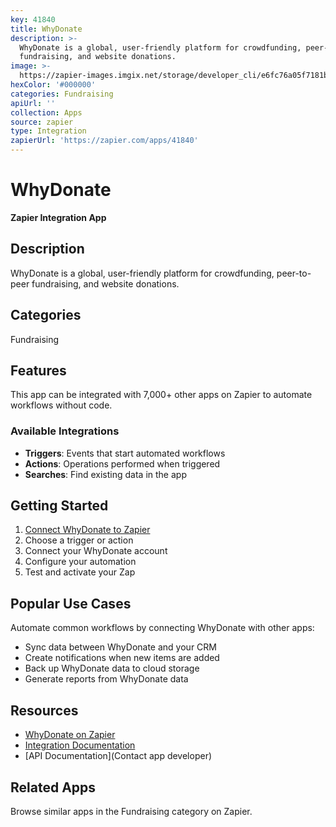 ```yaml
---
key: 41840
title: WhyDonate
description: >-
  WhyDonate is a global, user-friendly platform for crowdfunding, peer-to-peer
  fundraising, and website donations.
image: >-
  https://zapier-images.imgix.net/storage/developer_cli/e6fc76a05f7181b96165e3960a749cbc_2.png?auto=format%2Ccompress&ixlib=python-3.0.0&q=50
hexColor: '#000000'
categories: Fundraising
apiUrl: ''
collection: Apps
source: zapier
type: Integration
zapierUrl: 'https://zapier.com/apps/41840'
---
```

# WhyDonate

**Zapier Integration App**

## Description

WhyDonate is a global, user-friendly platform for crowdfunding, peer-to-peer fundraising, and website donations.

## Categories

Fundraising

## Features

This app can be integrated with 7,000+ other apps on Zapier to automate workflows without code.

### Available Integrations

- **Triggers**: Events that start automated workflows
- **Actions**: Operations performed when triggered
- **Searches**: Find existing data in the app

## Getting Started

1. [Connect WhyDonate to Zapier](https://zapier.com/apps/41840)
2. Choose a trigger or action
3. Connect your WhyDonate account
4. Configure your automation
5. Test and activate your Zap

## Popular Use Cases

Automate common workflows by connecting WhyDonate with other apps:

- Sync data between WhyDonate and your CRM
- Create notifications when new items are added
- Back up WhyDonate data to cloud storage
- Generate reports from WhyDonate data

## Resources

- [WhyDonate on Zapier](https://zapier.com/apps/41840)
- [Integration Documentation](https://zapier.com/apps/41840/integrations)
- [API Documentation](Contact app developer)

## Related Apps

Browse similar apps in the Fundraising category on Zapier.
